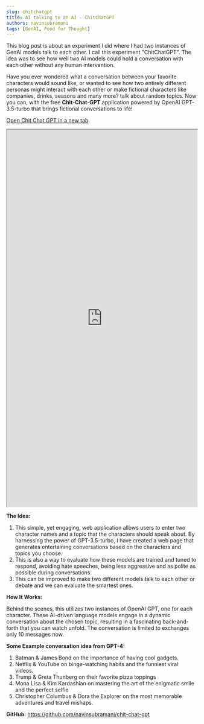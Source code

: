 ```yaml
---
slug: chitchatgpt
title: AI talking to an AI - ChitChatGPT
authors: navinsubramani
tags: [GenAI, Food for Thought]
---
```


This blog post is about an experiment I did where I had two instances of GenAI models talk to each other. I call this experiment "ChitChatGPT". The idea was to see how well two AI models could hold a conversation with each other without any human intervention.

<!-- truncate -->

Have you ever wondered what a conversation between your favorite characters would sound like, or wanted to see how two entirely different personas might interact with each other or make fictional characters like companies, drinks, seasons and many more? talk about random topics. Now you can, with the free **Chit-Chat-GPT** application powered by OpenAI GPT-3.5-turbo that brings fictional conversations to life!

[Open Chit Chat GPT in a new tab](https://boringengineer.com/chitchatgpt/)

<iframe
  src="https://boringengineer.com/chitchatgpt"
  width="100%"
  height="1000"
  style={{ border: 0 }}
  loading="lazy"
></iframe>

**The Idea:**
1. This simple, yet engaging, web application allows users to enter two character names and a topic that the characters should speak about. By harnessing the power of GPT-3.5-turbo, I have created a web page that generates entertaining conversations based on the characters and topics you choose.
2. This is also a way to evaluate how these models are trained and tuned to respond, avoiding hate speeches, being less aggressive and as polite as possible during conversations.
3. This can be improved to make two different models talk to each other or debate and we can evaluate the smartest ones.

**How It Works:**

Behind the scenes, this utilizes two instances of OpenAI GPT, one for each character. These AI-driven language models engage in a dynamic conversation about the chosen topic, resulting in a fascinating back-and-forth that you can watch unfold. The conversation is limited to exchanges only 10 messages now.

**Some Example conversation idea from GPT-4:**
1. Batman & James Bond on the importance of having cool gadgets.
2. Netflix & YouTube on binge-watching habits and the funniest viral videos.
3. Trump & Greta Thunberg on their favorite pizza toppings
4. Mona Lisa & Kim Kardashian on mastering the art of the enigmatic smile and the perfect selfie
5. Christopher Columbus & Dora the Explorer on the most memorable adventures and travel mishaps.

**GitHub:** https://github.com/navinsubramani/chit-chat-gpt

